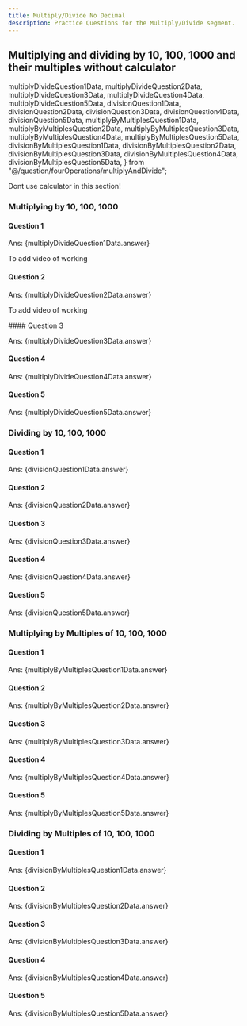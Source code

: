 ```yaml
---
title: Multiply/Divide No Decimal
description: Practice Questions for the Multiply/Divide segment.
---
```


## Multiplying and dividing by 10, 100, 1000 and their multiples without calculator



  multiplyDivideQuestion1Data,
  multiplyDivideQuestion2Data,
  multiplyDivideQuestion3Data,
  multiplyDivideQuestion4Data,
  multiplyDivideQuestion5Data,
  divisionQuestion1Data,
  divisionQuestion2Data,
  divisionQuestion3Data,
  divisionQuestion4Data,
  divisionQuestion5Data,
  multiplyByMultiplesQuestion1Data,
  multiplyByMultiplesQuestion2Data,
  multiplyByMultiplesQuestion3Data,
  multiplyByMultiplesQuestion4Data,
  multiplyByMultiplesQuestion5Data,
  divisionByMultiplesQuestion1Data,
  divisionByMultiplesQuestion2Data,
  divisionByMultiplesQuestion3Data,
  divisionByMultiplesQuestion4Data,
  divisionByMultiplesQuestion5Data,
} from "@/question/fourOperations/multiplyAndDivide";


<Callout type="warn" title="Note">
  Dont use calculator in this section!
</Callout>

### Multiplying by 10, 100, 1000

#### Question 1

<Accordions>
  <Accordion title="Question">
    <MultipleChoiceQuestion questionData={multiplyDivideQuestion1Data} />

</Accordion>

  <Accordion title="Answer Walkthrough">
  <p className="ml-11">Ans: {multiplyDivideQuestion1Data.answer}</p>

To add video of working

</Accordion>
</Accordions>

#### Question 2

<Accordions>
  <Accordion title="Question">
    <MultipleChoiceQuestion questionData={multiplyDivideQuestion2Data} />

</Accordion>

  <Accordion title="Answer Walkthrough">
  <p className="ml-11">Ans: {multiplyDivideQuestion2Data.answer}</p>

To add video of working

</Accordion>
</Accordions>
#### Question 3

<Accordions>
  <Accordion title="Question 3">
    <MultipleChoiceQuestion questionData={multiplyDivideQuestion3Data} />
  </Accordion>

  <Accordion title="Answer Walkthrough">
    <p className="ml-11">Ans: {multiplyDivideQuestion3Data.answer}</p>
  </Accordion>
</Accordions>

#### Question 4

<Accordions>
  <Accordion title="Question 4">
    <MultipleChoiceQuestion questionData={multiplyDivideQuestion4Data} />
  </Accordion>

  <Accordion title="Answer Walkthrough">
    <p className="ml-11">Ans: {multiplyDivideQuestion4Data.answer}</p>
  </Accordion>
</Accordions>

#### Question 5

<Accordions>
  <Accordion title="Question 5">
    <MultipleChoiceQuestion questionData={multiplyDivideQuestion5Data} />
  </Accordion>

  <Accordion title="Answer Walkthrough">
    <p className="ml-11">Ans: {multiplyDivideQuestion5Data.answer}</p>
  </Accordion>
</Accordions>

### Dividing by 10, 100, 1000

#### Question 1

<Accordions>
  <Accordion title="Question">
    <MultipleChoiceQuestion 
      questionData={divisionQuestion1Data}
      correctAnswer={divisionQuestion1Data.answer}
    />
  </Accordion>

  <Accordion title="Answer Walkthrough">
    <p className="ml-11">Ans: {divisionQuestion1Data.answer}</p>
  </Accordion>
</Accordions>

#### Question 2

<Accordions>
  <Accordion title="Question">
    <MultipleChoiceQuestion 
      questionData={divisionQuestion2Data}
      correctAnswer={divisionQuestion2Data.answer}
    />
  </Accordion>

  <Accordion title="Answer Walkthrough">
    <p className="ml-11">Ans: {divisionQuestion2Data.answer}</p>
  </Accordion>
</Accordions>

#### Question 3

<Accordions>
  <Accordion title="Question">
    <MultipleChoiceQuestion 
      questionData={divisionQuestion3Data}
      correctAnswer={divisionQuestion3Data.answer}
    />
  </Accordion>

  <Accordion title="Answer Walkthrough">
    <p className="ml-11">Ans: {divisionQuestion3Data.answer}</p>
  </Accordion>
</Accordions>

#### Question 4

<Accordions>
  <Accordion title="Question">
    <MultipleChoiceQuestion 
      questionData={divisionQuestion4Data}
      correctAnswer={divisionQuestion4Data.answer}
    />
  </Accordion>

  <Accordion title="Answer Walkthrough">
    <p className="ml-11">Ans: {divisionQuestion4Data.answer}</p>
  </Accordion>
</Accordions>

#### Question 5

<Accordions>
  <Accordion title="Question">
    <MultipleChoiceQuestion 
      questionData={divisionQuestion5Data}
      correctAnswer={divisionQuestion5Data.answer}
    />
  </Accordion>

  <Accordion title="Answer Walkthrough">
    <p className="ml-11">Ans: {divisionQuestion5Data.answer}</p>
  </Accordion>
</Accordions>

### Multiplying by Multiples of 10, 100, 1000

#### Question 1

<Accordions>
  <Accordion title="Question">
    <MultipleChoiceQuestion 
      questionData={multiplyByMultiplesQuestion1Data}
      correctAnswer={multiplyByMultiplesQuestion1Data.answer}
    />
  </Accordion>

  <Accordion title="Answer Walkthrough">
    <p className="ml-11">Ans: {multiplyByMultiplesQuestion1Data.answer}</p>
  </Accordion>
</Accordions>

#### Question 2

<Accordions>
  <Accordion title="Question">
    <MultipleChoiceQuestion 
      questionData={multiplyByMultiplesQuestion2Data}
      correctAnswer={multiplyByMultiplesQuestion2Data.answer}
    />
  </Accordion>

  <Accordion title="Answer Walkthrough">
    <p className="ml-11">Ans: {multiplyByMultiplesQuestion2Data.answer}</p>
  </Accordion>
</Accordions>

#### Question 3

<Accordions>
  <Accordion title="Question">
    <MultipleChoiceQuestion 
      questionData={multiplyByMultiplesQuestion3Data}
      correctAnswer={multiplyByMultiplesQuestion3Data.answer}
    />
  </Accordion>

  <Accordion title="Answer Walkthrough">
    <p className="ml-11">Ans: {multiplyByMultiplesQuestion3Data.answer}</p>
  </Accordion>
</Accordions>

#### Question 4

<Accordions>
  <Accordion title="Question">
    <MultipleChoiceQuestion 
      questionData={multiplyByMultiplesQuestion4Data}
      correctAnswer={multiplyByMultiplesQuestion4Data.answer}
    />
  </Accordion>

  <Accordion title="Answer Walkthrough">
    <p className="ml-11">Ans: {multiplyByMultiplesQuestion4Data.answer}</p>
  </Accordion>
</Accordions>

#### Question 5

<Accordions>
  <Accordion title="Question">
    <MultipleChoiceQuestion 
      questionData={multiplyByMultiplesQuestion5Data}
      correctAnswer={multiplyByMultiplesQuestion5Data.answer}
    />
  </Accordion>

  <Accordion title="Answer Walkthrough">
    <p className="ml-11">Ans: {multiplyByMultiplesQuestion5Data.answer}</p>
  </Accordion>
</Accordions>

### Dividing by Multiples of 10, 100, 1000

#### Question 1

<Accordions>
  <Accordion title="Question">
    <MultipleChoiceQuestion 
      questionData={divisionByMultiplesQuestion1Data}
      correctAnswer={divisionByMultiplesQuestion1Data.answer}
    />
  </Accordion>

  <Accordion title="Answer Walkthrough">
    <p className="ml-11">Ans: {divisionByMultiplesQuestion1Data.answer}</p>
  </Accordion>
</Accordions>

#### Question 2

<Accordions>
  <Accordion title="Question">
    <MultipleChoiceQuestion 
      questionData={divisionByMultiplesQuestion2Data}
      correctAnswer={divisionByMultiplesQuestion2Data.answer}
    />
  </Accordion>

  <Accordion title="Answer Walkthrough">
    <p className="ml-11">Ans: {divisionByMultiplesQuestion2Data.answer}</p>
  </Accordion>
</Accordions>

#### Question 3

<Accordions>
  <Accordion title="Question">
    <MultipleChoiceQuestion 
      questionData={divisionByMultiplesQuestion3Data}
      correctAnswer={divisionByMultiplesQuestion3Data.answer}
    />
  </Accordion>

  <Accordion title="Answer Walkthrough">
    <p className="ml-11">Ans: {divisionByMultiplesQuestion3Data.answer}</p>
  </Accordion>
</Accordions>

#### Question 4

<Accordions>
  <Accordion title="Question">
    <MultipleChoiceQuestion 
      questionData={divisionByMultiplesQuestion4Data}
      correctAnswer={divisionByMultiplesQuestion4Data.answer}
    />
  </Accordion>

  <Accordion title="Answer Walkthrough">
    <p className="ml-11">Ans: {divisionByMultiplesQuestion4Data.answer}</p>
  </Accordion>
</Accordions>

#### Question 5

<Accordions>
  <Accordion title="Question">
    <MultipleChoiceQuestion 
      questionData={divisionByMultiplesQuestion5Data}
      correctAnswer={divisionByMultiplesQuestion5Data.answer}
    />
  </Accordion>

  <Accordion title="Answer Walkthrough">
    <p className="ml-11">Ans: {divisionByMultiplesQuestion5Data.answer}</p>
  </Accordion>
</Accordions>
